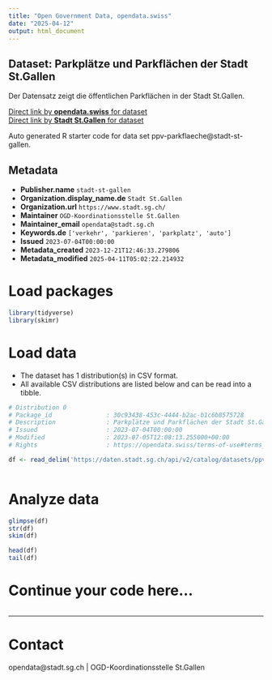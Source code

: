 ```yaml
---
title: "Open Government Data, opendata.swiss"
date: "2025-04-12"
output: html_document
---
```


## Dataset: Parkplätze und Parkflächen der Stadt St.Gallen

Der Datensatz zeigt die öffentlichen Parkflächen in der Stadt St.Gallen.

[Direct link by **opendata.swiss** for dataset](https://opendata.swiss/de/dataset/ppv-parkflache)<br>
[Direct link by **Stadt St.Gallen** for dataset](https://daten.stadt.sg.ch/explore/dataset/ppv-parkflaeche/)

Auto generated R starter code for data set ppv-parkflaeche@stadt-st-gallen.

## Metadata

- **Publisher.name** `stadt-st-gallen`
- **Organization.display_name.de** `Stadt St.Gallen`
- **Organization.url** `https://www.stadt.sg.ch/`
- **Maintainer** `OGD-Koordinationsstelle St.Gallen`
- **Maintainer_email** `opendata@stadt.sg.ch`
- **Keywords.de** `['verkehr', 'parkieren', 'parkplatz', 'auto']`
- **Issued** `2023-07-04T00:00:00`
- **Metadata_created** `2023-12-21T12:46:33.279806`
- **Metadata_modified** `2025-04-11T05:02:22.214932`


# Load packages

```r

library(tidyverse)
library(skimr)

```

# Load data

-   The dataset has 1 distribution(s) in CSV format.
-   All available CSV distributions are listed below and can be read into a tibble.

```r

# Distribution 0
# Package_id               : 30c93438-453c-4444-b2ac-b1c6b8575728
# Description              : Parkplätze und Parkflächen der Stadt St.Gallen (csv)
# Issued                   : 2023-07-04T00:00:00
# Modified                 : 2023-07-05T12:08:13.255000+00:00
# Rights                   : https://opendata.swiss/terms-of-use#terms_by

df <- read_delim('https://daten.stadt.sg.ch/api/v2/catalog/datasets/ppv-parkflaeche/exports/csv?use_labels=true')



```

# Analyze data

```r

glimpse(df)
str(df)
skim(df)

head(df)
tail(df)

```

# Continue your code here...

```r

```

------------------------------------------------------------------------

# Contact

opendata@stadt.sg.ch | OGD-Koordinationsstelle St.Gallen
